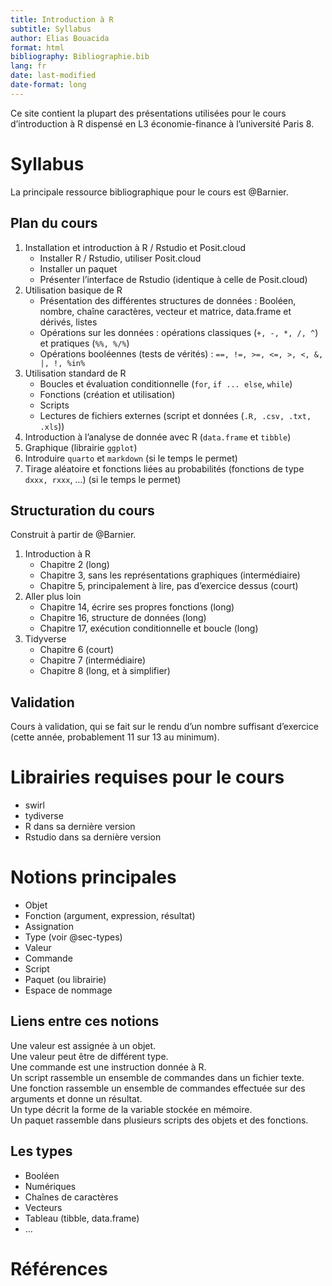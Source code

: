 ```yaml
---
title: Introduction à R
subtitle: Syllabus
author: Elias Bouacida
format: html
bibliography: Bibliographie.bib
lang: fr
date: last-modified
date-format: long
---
```


Ce site contient la plupart des présentations utilisées pour le cours d'introduction à R dispensé en L3 économie-finance à l'université Paris 8.


# Syllabus 

La principale ressource bibliographique pour le cours est @Barnier.

## Plan du cours

1. Installation et introduction à R / Rstudio et Posit.cloud
    - Installer R / Rstudio, utiliser Posit.cloud
    - Installer un paquet
    - Présenter l'interface de Rstudio (identique à celle de Posit.cloud)
2. Utilisation basique de R
    - Présentation des différentes structures de données : Booléen, nombre, chaîne 
    caractères, vecteur et matrice, data.frame et dérivés, listes
    - Opérations sur les données : opérations classiques (`+, -, *, /, ^`) et pratiques 
    (`%%, %/%`)
    - Opérations booléennes (tests de vérités) : `==, !=, >=, <=, >, <, &, |, !,
%in%`
3. Utilisation standard de R
    - Boucles et évaluation conditionnelle (`for`, `if ... else`, `while`)
    - Fonctions (création et utilisation)
    - Scripts
    - Lectures de fichiers externes (script et données (`.R, .csv, .txt, .xls`))
4. Introduction à l'analyse de donnée avec R (`data.frame` et `tibble`)
4. Graphique (librairie `ggplot`)
9. Introduire `quarto` et `markdown` (si le temps le permet)
6. Tirage aléatoire et fonctions liées au probabilités 
(fonctions de type `dxxx, rxxx`, ...) (si le temps le permet)


## Structuration du cours

Construit à partir de @Barnier.

1. Introduction à R
    - Chapitre 2 (long)
    - Chapitre 3, sans les représentations graphiques (intermédiaire)
    - Chapitre 5, principalement à lire, pas d'exercice dessus (court)
2. Aller plus loin
    - Chapitre 14, écrire ses propres fonctions (long)
    - Chapitre 16, structure de données (long)
    - Chapitre 17, exécution conditionnelle et boucle (long)
3. Tidyverse
    - Chapitre 6 (court)
    - Chapitre 7 (intermédiaire)
    - Chapitre 8 (long, et à simplifier)

## Validation

Cours à validation, qui se fait sur le rendu d'un nombre suffisant d'exercice (cette année, probablement 11 sur 13 au minimum).

# Librairies requises pour le cours

- swirl
- tydiverse
- R dans sa dernière version
- Rstudio dans sa dernière version


# Notions principales

- Objet
- Fonction (argument, expression, résultat)
- Assignation
- Type (voir @sec-types)
- Valeur
- Commande
- Script
- Paquet (ou librairie)
- Espace de nommage

## Liens entre ces notions

Une valeur est assignée à un objet.  
Une valeur peut être de différent type.  
Une commande est une instruction donnée à R.  
Un script rassemble un ensemble de commandes dans un fichier texte.  
Une fonction rassemble un ensemble de commandes effectuée sur des arguments et donne un résultat.  
Un type décrit la forme de la variable stockée en mémoire.  
Un paquet rassemble dans plusieurs scripts des objets et des fonctions.  


## Les types {#sec-types}

- Booléen
- Numériques
- Chaînes de caractères
- Vecteurs
- Tableau (tibble, data.frame)
- ...

# Références
